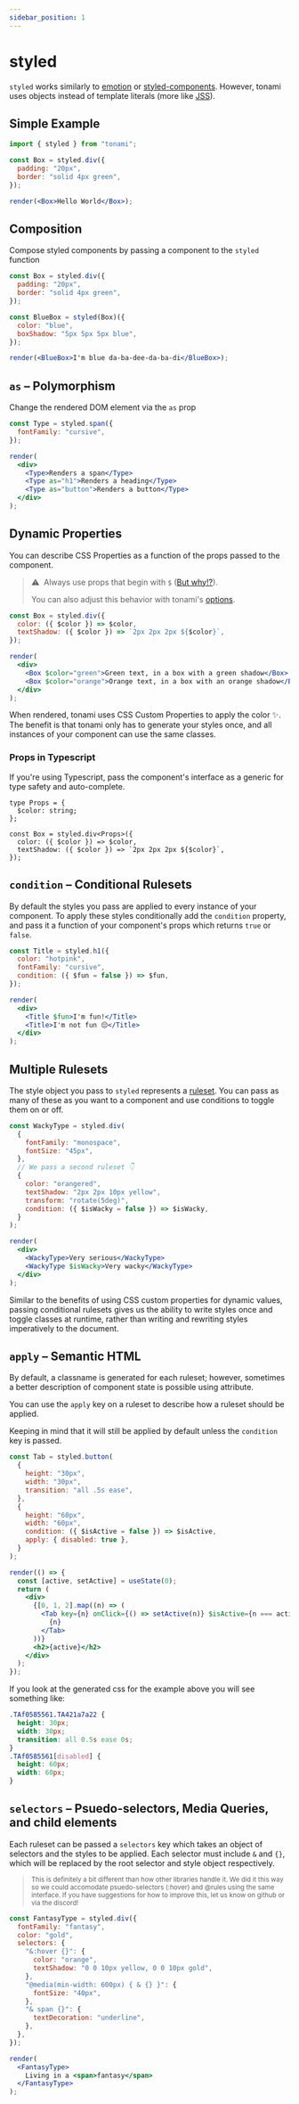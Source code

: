 ```yaml
---
sidebar_position: 1
---
```



# styled

`styled` works similarly to [emotion](https://github.com/emotion-js/emotion) or [styled-components](https://github.com/styled-components/styled-components). However, tonami uses objects instead of template literals (more like [JSS](https://github.com/cssinjs/jss)).

## Simple Example

```jsx
import { styled } from "tonami";
```

```jsx live noInline
const Box = styled.div({
  padding: "20px",
  border: "solid 4px green",
});

render(<Box>Hello World</Box>);
```

## Composition

Compose styled components by passing a component to the `styled` function

```jsx live noInline
const Box = styled.div({
  padding: "20px",
  border: "solid 4px green",
});

const BlueBox = styled(Box)({
  color: "blue",
  boxShadow: "5px 5px 5px blue",
});

render(<BlueBox>I'm blue da-ba-dee-da-ba-di</BlueBox>);
```

## `as` – Polymorphism

Change the rendered DOM element via the `as` prop

```jsx live noInline
const Type = styled.span({
  fontFamily: "cursive",
});

render(
  <div>
    <Type>Renders a span</Type>
    <Type as="h1">Renders a heading</Type>
    <Type as="button">Renders a button</Type>
  </div>
);
```

## Dynamic Properties

You can describe CSS Properties as a function of the props passed to the component.

> ⚠️ &nbsp;Always use props that begin with `$` ([But why!?](/docs/overview#philosophy)).
>
> You can also adjust this behavior with tonami's [options](/docs/api/options#transient-props).

```jsx live noInline
const Box = styled.div({
  color: ({ $color }) => $color,
  textShadow: ({ $color }) => `2px 2px 2px ${$color}`,
});

render(
  <div>
    <Box $color="green">Green text, in a box with a green shadow</Box>
    <Box $color="orange">Orange text, in a box with an orange shadow</Box>
  </div>
);
```

When rendered, tonami uses CSS Custom Properties to apply the color ✨. The benefit is that tonami only has to generate your styles once, and all instances of your component can use the same classes.

### Props in Typescript

If you're using Typescript, pass the component's interface as a generic for type safety and auto-complete.

```tsx
type Props = {
  $color: string;
};

const Box = styled.div<Props>({
  color: ({ $color }) => $color,
  textShadow: ({ $color }) => `2px 2px 2px ${$color}`,
});
```

## `condition` – Conditional Rulesets

By default the styles you pass are applied to every instance of your component. To apply these styles conditionally add the `condition` property, and pass it a function of your component's props which returns `true` or `false`.

```jsx live noInline
const Title = styled.h1({
  color: "hotpink",
  fontFamily: "cursive",
  condition: ({ $fun = false }) => $fun,
});

render(
  <div>
    <Title $fun>I'm fun!</Title>
    <Title>I'm not fun 😔</Title>
  </div>
);
```

## Multiple Rulesets

The style object you pass to `styled` represents a [ruleset](https://developer.mozilla.org/en-US/docs/Web/CSS/Syntax#css_rulesets). You can pass as many of these as you want to a component and use conditions to toggle them on or off.

```jsx live noInline
const WackyType = styled.div(
  {
    fontFamily: "monospace",
    fontSize: "45px",
  },
  // We pass a second ruleset 👇
  {
    color: "orangered",
    textShadow: "2px 2px 10px yellow",
    transform: "rotate(5deg)",
    condition: ({ $isWacky = false }) => $isWacky,
  }
);

render(
  <div>
    <WackyType>Very serious</WackyType>
    <WackyType $isWacky>Very wacky</WackyType>
  </div>
);
```

Similar to the benefits of using CSS custom properties for dynamic values, passing conditional rulesets gives us the ability to write styles once and toggle classes at runtime, rather than writing and rewriting styles imperatively to the document.

## `apply` – Semantic HTML

By default, a classname is generated for each ruleset; however, sometimes a better description of component state is possible using attribute.

<TweetWrapper>
  <TwitterTweetEmbed tweetId={"1389225898193293313"} />
</TweetWrapper>

You can use the `apply` key on a ruleset to describe how a ruleset should be applied.

Keeping in mind that it will still be applied by default unless the `condition` key is passed.

```jsx live noInline
const Tab = styled.button(
  {
    height: "30px",
    width: "30px",
    transition: "all .5s ease",
  },
  {
    height: "60px",
    width: "60px",
    condition: ({ $isActive = false }) => $isActive,
    apply: { disabled: true },
  }
);

render(() => {
  const [active, setActive] = useState(0);
  return (
    <div>
      {[0, 1, 2].map((n) => (
        <Tab key={n} onClick={() => setActive(n)} $isActive={n === active}>
          {n}
        </Tab>
      ))}
      <h2>{active}</h2>
    </div>
  );
});
```

If you look at the generated css for the example above you will see something like:

```css
.TAf0585561.TA421a7a22 {
  height: 30px;
  width: 30px;
  transition: all 0.5s ease 0s;
}
.TAf0585561[disabled] {
  height: 60px;
  width: 60px;
}
```

## `selectors` – Psuedo-selectors, Media Queries, and child elements

Each ruleset can be passed a `selectors` key which takes an object of selectors and the styles to be applied. Each selector must include `&` and `{}`, which will be replaced by the root selector and style object respectively.

> <small>
>   This is definitely a bit different than how other libraries handle it. We
>   did it this way so we could accomodate psuedo-selectors (:hover) and @rules
>   using the same interface. If you have suggestions for how to improve this,
>   let us know on github or via the discord!
> </small>

```jsx live noInline
const FantasyType = styled.div({
  fontFamily: "fantasy",
  color: "gold",
  selectors: {
    "&:hover {}": {
      color: "orange",
      textShadow: "0 0 10px yellow, 0 0 10px gold",
    },
    "@media(min-width: 600px) { & {} }": {
      fontSize: "40px",
    },
    "& span {}": {
      textDecoration: "underline",
    },
  },
});

render(
  <FantasyType>
    Living in a <span>fantasy</span>
  </FantasyType>
);
```
